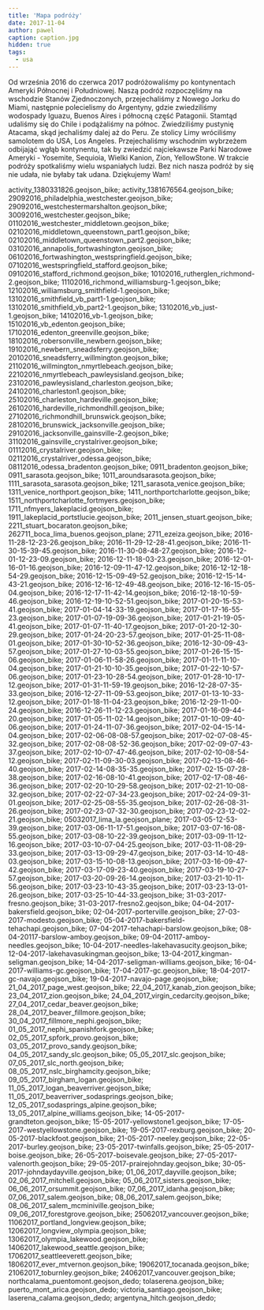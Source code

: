 ```yaml
---
title: 'Mapa podróży'
date: 2017-11-04
author: pawel
caption: caption.jpg
hidden: true
tags:
  - usa
---
```


Od września 2016 do czerwca 2017 podróżowaliśmy po kontynentach Ameryki Północnej i Południowej.
Naszą podróż rozpoczęliśmy na wschodzie Stanów Zjednoczonych, przejechaliśmy z Nowego Jorku do Miami, następnie polecielismy do Argentyny,
gdzie zwiedziliśmy wodospady Iguazu, Buenos Aires i północną część Patagonii. Stamtąd udaliśmy się do Chile i podążaliśmy na północ.
Zwiedziliśmy pustynię Atacama, skąd jechaliśmy dalej aż do Peru.
Ze stolicy Limy wróciliśmy samolotem do USA, Los Angeles.
Przejechaliśmy wschodnim wybrzeżem odbijająć wgłąb kontynentu, tak by zwiedzić najciekawsze Parki Narodowe Ameryki - Yosemite, Sequioia, Wielki Kanion, Zion, YellowStone.
W trakcie podróży spotkaliśmy wielu wspaniałych ludzi.
Bez nich nasza podróż by się nie udała, nie byłaby tak udana. Dziękujemy Wam!

<gpx>
  activity_1380331826.geojson_bike; activity_1381676564.geojson_bike;
  29092016_philadelphia_westchester.geojson_bike;
  29092016_westchestermarshalton.geojson_bike;
  30092016_westchester.geojson_bike;
  01102016_westchester_middletown.geojson_bike;
  02102016_middletown_queenstown_part1.geojson_bike;
  02102016_middletown_queenstown_part2.geojson_bike;
  03102016_annapolis_fortwashington.geojson_bike;
  06102016_fortwashington_westspringfield.geojson_bike;
  07102016_westspringfield_stafford.geojson_bike;
  09102016_stafford_richmond.geojson_bike;
  10102016_rutherglen_richmond-2.geojson_bike;
  11102016_richmond_williamsburg-1.geojson_bike;
  12102016_williamsburg_smithfield-1.geojson_bike;
  13102016_smithfield_vb_part1-1.geojson_bike;
  13102016_smithfield_vb_part2-1.geojson_bike; 13102016_vb_just-1.geojson_bike;
  14102016_vb-1.geojson_bike; 15102016_vb_edenton.geojson_bike;
  17102016_edenton_greenville.geojson_bike;
  18102016_robersonville_newbern.geojson_bike;
  19102016_newbern_sneadsferry.geojson_bike;
  20102016_sneadsferry_willmington.geojson_bike;
  21102016_willmington_nmyrtlebeach.geojson_bike;
  22102016_nmyrtlebeach_pawleysisland.geojson_bike;
  23102016_pawleysisland_charleston.geojson_bike;
  24102016_charleston1.geojson_bike;
  25102016_charleston_hardeville.geojson_bike;
  26102016_hardeville_richmondhill.geojson_bike;
  27102016_richmondhill_brunswick.geojson_bike;
  28102016_brunswick_jacksonville.geojson_bike;
  29102016_jacksonville_gainsville-2.geojson_bike;
  31102016_gainsville_crystalriver.geojson_bike;
  01112016_crystalriver.geojson_bike; 02112016_crystalriver_odessa.geojson_bike;
  08112016_odessa_bradenton.geojson_bike; 0911_bradenton.geojson_bike;
  0911_sarasota.geojson_bike; 1011_aroundsarasota.geojson_bike;
  1111_sarasota_sarasota.geojson_bike; 1211_sarasota_venice.geojson_bike;
  1311_venice_northport.geojson_bike; 1411_northportcharlotte.geojson_bike;
  1511_northportcharlotte_fortmyers.geojson_bike;
  1711_nfmyers_lakeplacid.geojson_bike;
  1911_lakeplacid_portstlucie.geojson_bike; 2011_jensen_stuart.geojson_bike;
  2211_stuart_bocaraton.geojson_bike; 262711_boca_lima_buenos.geojson_plane;
  2711_ezeiza.geojson_bike; 2016-11-28-12-23-26.geojson_bike;
  2016-11-29-12-28-41.geojson_bike; 2016-11-30-15-39-45.geojson_bike;
  2016-11-30-08-48-27.geojson_bike; 2016-12-01-12-23-09.geojson_bike;
  2016-12-11-18-03-23.geojson_bike; 2016-12-01-16-01-16.geojson_bike;
  2016-12-09-11-47-12.geojson_bike; 2016-12-12-18-54-29.geojson_bike;
  2016-12-15-09-49-52.geojson_bike; 2016-12-15-14-43-21.geojson_bike;
  2016-12-16-12-49-48.geojson_bike; 2016-12-16-15-05-04.geojson_bike;
  2016-12-17-11-42-14.geojson_bike; 2016-12-18-10-59-46.geojson_bike;
  2016-12-19-10-52-51.geojson_bike; 2017-01-20-15-53-41.geojson_bike;
  2017-01-04-14-33-19.geojson_bike; 2017-01-17-16-55-23.geojson_bike;
  2017-01-07-19-09-36.geojson_bike; 2017-01-21-19-05-41.geojson_bike;
  2017-01-07-11-40-17.geojson_bike; 2017-01-20-12-30-29.geojson_bike;
  2017-01-24-20-23-57.geojson_bike; 2017-01-25-11-08-01.geojson_bike;
  2017-01-30-10-52-36.geojson_bike; 2016-12-30-09-43-57.geojson_bike;
  2017-01-27-10-03-55.geojson_bike; 2017-01-26-15-15-06.geojson_bike;
  2017-01-06-11-58-26.geojson_bike; 2017-01-11-11-10-04.geojson_bike;
  2017-01-21-10-10-35.geojson_bike; 2017-01-22-10-57-06.geojson_bike;
  2017-01-23-10-28-54.geojson_bike; 2017-01-28-10-17-12.geojson_bike;
  2017-01-31-11-59-19.geojson_bike; 2016-12-28-07-35-33.geojson_bike;
  2016-12-27-11-09-53.geojson_bike; 2017-01-13-10-33-12.geojson_bike;
  2017-01-18-11-04-23.geojson_bike; 2016-12-29-11-00-24.geojson_bike;
  2016-12-26-11-12-23.geojson_bike; 2017-01-16-09-44-20.geojson_bike;
  2017-01-05-11-02-14.geojson_bike; 2017-01-10-09-40-06.geojson_bike;
  2017-01-24-11-07-36.geojson_bike; 2017-02-04-15-14-04.geojson_bike;
  2017-02-06-08-08-57.geojson_bike; 2017-02-07-08-45-32.geojson_bike;
  2017-02-08-08-52-36.geojson_bike; 2017-02-09-07-43-37.geojson_bike;
  2017-02-10-07-47-46.geojson_bike; 2017-02-10-08-54-12.geojson_bike;
  2017-02-11-09-30-03.geojson_bike; 2017-02-13-08-46-40.geojson_bike;
  2017-02-14-08-35-35.geojson_bike; 2017-02-15-07-28-38.geojson_bike;
  2017-02-16-08-10-41.geojson_bike; 2017-02-17-08-46-36.geojson_bike;
  2017-02-20-10-29-58.geojson_bike; 2017-02-21-10-08-32.geojson_bike;
  2017-02-22-07-34-23.geojson_bike; 2017-02-24-09-31-01.geojson_bike;
  2017-02-25-08-55-35.geojson_bike; 2017-02-26-08-31-26.geojson_bike;
  2017-02-23-07-32-30.geojson_bike; 2017-02-23-12-02-21.geojson_bike;
  05032017_lima_la.geojson_plane; 2017-03-05-12-53-39.geojson_bike;
  2017-03-06-11-17-51.geojson_bike; 2017-03-07-16-08-55.geojson_bike;
  2017-03-08-10-22-39.geojson_bike; 2017-03-09-11-12-16.geojson_bike;
  2017-03-10-07-04-25.geojson_bike; 2017-03-11-08-29-33.geojson_bike;
  2017-03-13-09-29-47.geojson_bike; 2017-03-14-10-48-03.geojson_bike;
  2017-03-15-10-08-13.geojson_bike; 2017-03-16-09-47-42.geojson_bike;
  2017-03-17-09-23-40.geojson_bike; 2017-03-19-10-27-57.geojson_bike;
  2017-03-20-09-26-14.geojson_bike; 2017-03-21-10-11-56.geojson_bike;
  2017-03-23-10-43-35.geojson_bike; 2017-03-23-13-01-26.geojson_bike;
  2017-03-25-10-44-33.geojson_bike; 31-03-2017-fresno.geojson_bike;
  31-03-2017-fresno2.geojson_bike; 04-04-2017-bakersfield.geojson_bike;
  02-04-2017-porterville.geojson_bike; 27-03-2017-modesto.geojson_bike;
  05-04-2017-bakersfield-tehachapi.geojson_bike;
  07-04-2017-tehachapi-barslow.geojson_bike;
  08-04-20117-barslow-amboy.geojson_bike;
  09-04-20117-amboy-needles.geojson_bike;
  10-04-2017-needles-lakehavasucity.geojson_bike;
  12-04-2017-lakehavasukingman.geojson_bike;
  13-04-2017_kingman-seligman.geojson_bike;
  14-04-2017-seligman-williams.geojson_bike;
  16-04-2017-williams-gc.geojson_bike; 17-04-2017-gc.geojson_bike;
  18-04-2017-gc-navajo.geojson_bike; 19-04-2017-navajo-page.geojson_bike;
  21_04_2017_page_west.geojson_bike; 22_04_2017_kanab_zion.geojson_bike;
  23_04_2017_zion.geojson_bike; 24_04_2017_virgin_cedarcity.geojson_bike;
  27_04_2017_cedar_beaver.geojson_bike; 28_04_2017_beaver_fillmore.geojson_bike;
  30_04_2017_fillmore_nephi.geojson_bike;
  01_05_2017_nephi_spanishfork.geojson_bike;
  02_05_2017_spfork_provo.geojson_bike; 03_05_2017_provo_sandy.geojson_bike;
  04_05_2017_sandy_slc.geojson_bike; 05_05_2017_slc.geojson_bike;
  07_05_2017_slc_north.geojson_bike; 08_05_2017_nslc_birghamcity.geojson_bike;
  09_05_2017_birgham_logan.geojson_bike;
  11_05_2017_logan_beaverriver.geojson_bike;
  11_05_2017_beaverriver_sodasprings.geojson_bike;
  12_05_2017_sodasprings_alpine.geojson_bike;
  13_05_2017_alpine_williams.geojson_bike; 14-05-2017-grandteton.geojson_bike;
  15-05-2017-yellowstone1.geojson_bike; 17-05-2017-westyellowstone.geojson_bike;
  19-05-2017-rexburg.geojson_bike; 20-05-2017-blackfoot.geojson_bike;
  21-05-2017-neeley.geojson_bike; 22-05-2017-burley.geojson_bike;
  23-05-2017-twinfalls.geojson_bike; 25-05-2017-boise.geojson_bike;
  26-05-2017-boisevale.geojson_bike; 27-05-2017-valenorth.geojson_bike;
  29-05-2017-prairejohnday.geojson_bike;
  30-05-2017-johndaydayville.geojson_bike; 01_06_2017_dayville.geojson_bike;
  02_06_2017_mitchell.geojson_bike; 05_06_2017_sisters.geojson_bike;
  06_06_2017_orsummit.geojson_bike; 07_06_2017_idanha.geojson_bike;
  07_06_2017_salem.geojson_bike; 08_06_2017_salem.geojson_bike;
  08_06_2017_salem_mcminiville.geojson_bike;
  09_06_2017_forestgrove.geojson_bike; 25062017_vancouver.geojson_bike;
  11062017_portland_longview.geojson_bike;
  12062017_longview_olympia.geojson_bike;
  13062017_olympia_lakewood.geojson_bike;
  14062017_lakewood_seattle.geojson_bike; 17062017_seattleeverett.geojson_bike;
  18062017_ever_mtvernon.geojson_bike; 19062017_tocanada.geojson_bike;
  21062017_toburnley.geojson_bike; 24062017_vancouver.geojson_bike;
  northcalama_puentomont.geojson_dedo; tolaserena.geojson_bike;
  puerto_mont_arica.geojson_dedo; victoria_santiago.geojson_bike;
  laserena_calama.geojson_dedo; argentyna_hitch.geojson_dedo;
</gpx>

